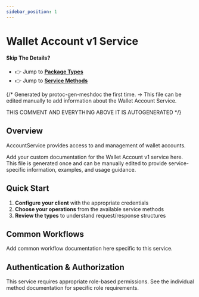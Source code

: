 ```yaml
---
sidebar_position: 1
---
```


# Wallet Account v1 Service

#### Skip The Details?
- 👉 Jump to **[Package Types](/docs/api-reference/wallet/account/v1/type)**
- 👉 Jump to **[Service Methods](/docs/api-reference/wallet/account/v1/service)**

{/*
Generated by protoc-gen-meshdoc the first time.
-> This file can be edited manually to add information about the Wallet Account Service.

THIS COMMENT AND EVERYTHING ABOVE IT IS AUTOGENERATED
*/}

## Overview

AccountService provides access to and management of wallet accounts.

Add your custom documentation for the Wallet Account v1 service here.
This file is generated once and can be manually edited to provide
service-specific information, examples, and usage guidance.

## Quick Start

1. **Configure your client** with the appropriate credentials
2. **Choose your operations** from the available service methods
3. **Review the types** to understand request/response structures

## Common Workflows

Add common workflow documentation here specific to this service.

## Authentication & Authorization

This service requires appropriate role-based permissions. 
See the individual method documentation for specific role requirements.